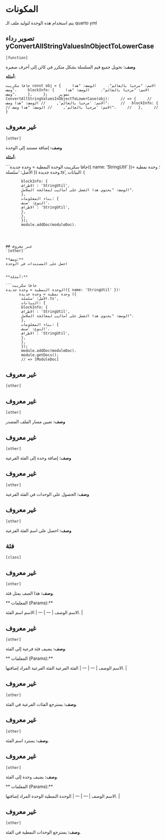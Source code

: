 # المكونات

يتم استخدام هذه الوحدة لتوليد ملف الـ quarto yml
  



## تصوير رداء yConvertAllStringValuesInObjectToLowerCase 
`[function]`
 
**وصف:**
تحويل جميع قيم السلسلة بشكل متكرر في كائن إلى أحرف صغيرة
  

**أمثلة:**

```جافا سكريبت
const obj = {
    الاسم: "مرحبا بالعالم"،
    الوصف: "هذا وصف"،
    blockInfo: {
    الاسم: "مرحبا بالعالم"،
    الوصف: "هذا وصف"،
    },
    };
    تصوير ConvertAllStringValuesInObjectToLowerCase(obj)؛
    // => {
    // الاسم: 'مرحبا بالعالم',
    // الوصف: "هذا وصف"،
    //   blockInfo: {
    // الاسم: 'مرحبا بالعالم',
    // الوصف: "هذا وصف"،
    //   },
    //   }
```



## غير معروف 
`[other]`
 
**وصف:**
إضافة مستند إلى الوحدة
      

**أمثلة:**

```جافا سكريبت
الوحدة النمطية = وحدة جديدة({ name: 'StringUtil' })؛
      وحدة نمطية = وحدة جديدة ({
        الأصل: 'سلسلة.ts',
        البيانات: {
     
           blockInfo: {
           الاطراف : 'StringUtil',
           الوصف: "يحتوي هذا الفصل على أساليب لمعالجة السلاسل"،
           },
           بناء المعلومات: {
           النوع: 'صنف'،
           الاطراف : 'StringUtil',
           },
           },
           });
           module.addDoc(moduleDoc).
```



## غير معروف 
`[other]`
 
**وصف:**
احصل على المستندات في الوحدة
      

**أمثلة:**

```جافا سكريبت
الوحدة النمطية = وحدة جديدة({ name: 'StringUtil' })؛
      وحدة نمطية = وحدة جديدة ({
       الأصل: 'سلسلة.ts',
       البيانات: {
       blockInfo: {
       الاطراف : 'StringUtil',
       الوصف: "يحتوي هذا الفصل على أساليب لمعالجة السلاسل"،
       },
       بناء المعلومات: {
       النوع: 'صنف'،
       الاطراف : 'StringUtil',
       },
       },
       });
       module.addDoc(moduleDoc).
       module.getDocs();
       // => [ModuleDoc]
```



## غير معروف 
`[other]`
 


## غير معروف 
`[other]`
 
**وصف:**
تعيين مسار الملف المصدر
      



## غير معروف 
`[other]`
 
**وصف:**
إضافة وحدة إلى الفئة الفرعية
     
      



## غير معروف 
`[other]`
 
**وصف:**
الحصول على الوحدات في الفئة الفرعية
     
      



## غير معروف 
`[other]`
 
**وصف:**
احصل على اسم الفئة الفرعية
      



## فئة 
`[class]`
 


## غير معروف 
`[other]`
 
**وصف:**
هذا الصف يمثل فئة.

** المعلمات (Params):**

<unk> الاسم <unk> الوصف <unk>
| --- | --- |
<unk> الاسم <unk> اسم الفئة. |



## غير معروف 
`[other]`
 
**وصف:**
يضيف فئة فرعية إلى الفئة.

** المعلمات (Params):**

<unk> الاسم <unk> الوصف <unk>
| --- | --- |
<unk> الفئة الفرعية <unk> الفئة الفرعية المراد إضافتها. |



## غير معروف 
`[other]`
 
**وصف:**
يسترجع الفئات الفرعية في الفئة.



## غير معروف 
`[other]`
 
**وصف:**
يسترد اسم الفئة.



## غير معروف 
`[other]`
 
**وصف:**
يضيف وحدة إلى الفئة.

** المعلمات (Params):**

<unk> الاسم <unk> الوصف <unk>
| --- | --- |
<unk> الوحدة النمطية <unk> الوحدة المراد إضافتها. |



## غير معروف 
`[other]`
 
**وصف:**
يسترجع الوحدات النمطية في الفئة.

